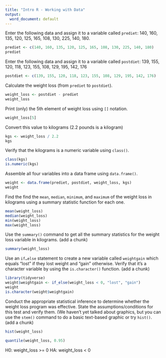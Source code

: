 ```yaml
---
title: "Intro R - Working with Data"
output:
  word_document: default
---
```


Enter the following data and assign it to a variable called `prediet`: 140, 160, 
135, 120, 125, 165, 108, 130, 225, 140, 180.

```r
prediet <- c(140, 160, 135, 120, 125, 165, 108, 130, 225, 140, 180)
prediet
```


Enter the following data and assign it to a variable called `postdiet`: 139, 
155, 120, 118, 123, 155, 108, 129, 195, 142, 176

```r
postdiet <- c(139, 155, 120, 118, 123, 155, 108, 129, 195, 142, 176)
```

Calculate the weight loss (from `prediet` to `postdiet`).

```r
weight_loss <- postdiet - prediet
weight_loss
```

Print (only) the 5th element of weight loss using `[]` notation.

```r
weight_loss[5]
```

Convert this value to kilograms (2.2 pounds is a kilogram)

```r
kgs <- weight_loss / 2.2
kgs
```

Verify that the kilograms is a numeric variable using `class()`.

```r
class(kgs)
is.numeric(kgs)
```

Assemble all four variables into a data frame using `data.frame()`.

```r
weight <- data.frame(prediet, postdiet, weight_loss, kgs)
weight
```


Find the find the `mean`, `median`, `minimum`, and `maximum` of the weight loss 
in kilograms using a summary statistic function for each one.

```r
mean(weight_loss)
median(weight_loss)
min(weight_loss)
max(weight_loss)
```


Use the `summary()` command to get all the summary statistics for the weight loss 
variable in kilograms. (add a chunk)

```r
summary(weight_loss)
```

Use an `if…else` statement to create a new variable called `weightgain` which 
equals “lost” if they lost weight and “gain” otherwise. Verify that it’s a 
character variable by using the `is.character()` function. (add a chunk)

```r
library(tidyverse)
weight$weightgain <- if_else(weight_loss < 0, "lost", "gain")
weight
is.character(weight$weightgain)
```

Conduct the appropriate statistical inference to determine whether the weight 
loss program was effective. State the assumptions/conditions for this test and 
verify them. (We haven't yet talked about graphics, but you can use the `stem()` 
command to do a basic text-based graphic or try `hist()`. (add a chunk)

```r
hist(weight_loss)

quantile(weight_loss, 0.95)
```

H0: weight_loss >= 0
HA: weight_loss < 0













